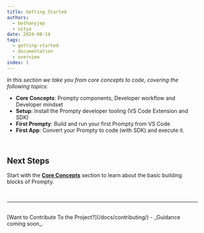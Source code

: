 ```yaml
---
title: Getting Started
authors:
  - bethanyjep
  - nitya
date: 2024-08-14
tags:
  - getting-started
  - documentation
  - overview
index: 1
---
```


_In this section we take you from core concepts to code, covering the following topics_:

- **Core Concepts**: Prompty components, Developer workflow and Developer mindset
- **Setup**: Install the Prompty developer tooling (VS Code Extension and SDK)
- **First Prompty**: Build and run your first Prompty from VS Code
- **First App**: Convert your Prompty to code (with SDK) and execute it.

<br/>


## Next Steps

Start with the **[Core Concepts](/docs/getting-started/concepts)** section to learn about the basic building blocks of Prompty.

<br/>

---

<br/>
[Want to Contribute To the Project?](/docs/contributing/) - _Guidance coming soon_.

